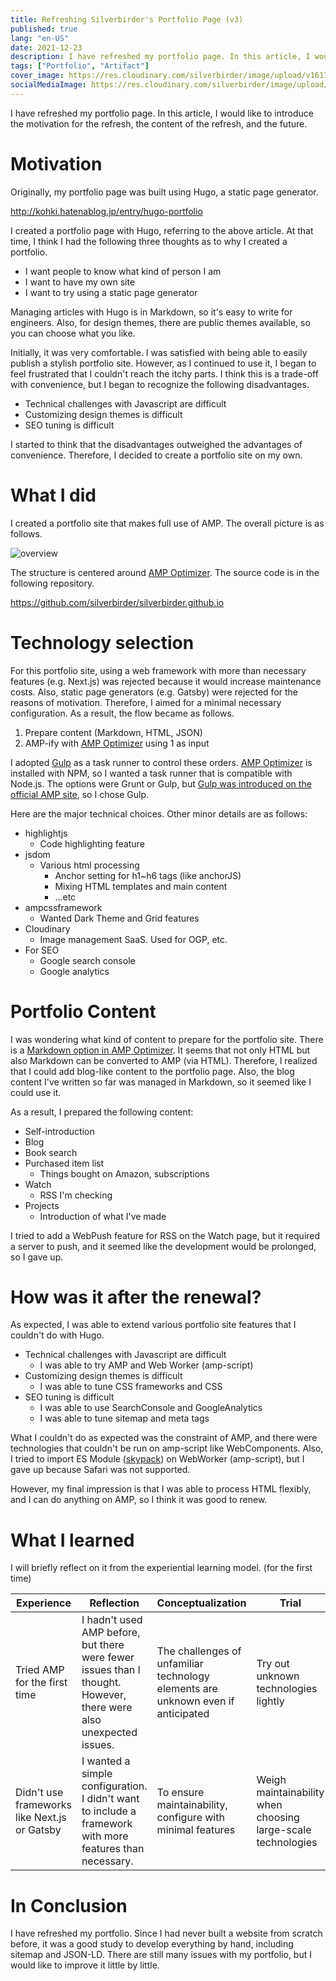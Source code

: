 ```yaml
---
title: Refreshing Silverbirder's Portfolio Page (v3)
published: true
lang: "en-US"
date: 2021-12-23
description: I have refreshed my portfolio page. In this article, I would like to introduce the motivation for the refresh, the content of the refresh, and the future.
tags: ["Portfolio", "Artifact"]
cover_image: https://res.cloudinary.com/silverbirder/image/upload/v1611128736/silver-birder.github.io/assets/logo.png
socialMediaImage: https://res.cloudinary.com/silverbirder/image/upload/v1611128736/silver-birder.github.io/assets/logo.png
---
```



I have refreshed my portfolio page. In this article, I would like to introduce the motivation for the refresh, the content of the refresh, and the future.

# Motivation

Originally, my portfolio page was built using Hugo, a static page generator.

http://kohki.hatenablog.jp/entry/hugo-portfolio

I created a portfolio page with Hugo, referring to the above article. At that time, I think I had the following three thoughts as to why I created a portfolio.

- I want people to know what kind of person I am
- I want to have my own site
- I want to try using a static page generator

Managing articles with Hugo is in Markdown, so it's easy to write for engineers. Also, for design themes, there are public themes available, so you can choose what you like.

Initially, it was very comfortable. I was satisfied with being able to easily publish a stylish portfolio site. However, as I continued to use it, I began to feel frustrated that I couldn't reach the itchy parts. I think this is a trade-off with convenience, but I began to recognize the following disadvantages.

- Technical challenges with Javascript are difficult
- Customizing design themes is difficult
- SEO tuning is difficult

I started to think that the disadvantages outweighed the advantages of convenience. Therefore, I decided to create a portfolio site on my own.

# What I did

I created a portfolio site that makes full use of AMP. The overall picture is as follows.

<Image
  src="https://res.cloudinary.com/silverbirder/image/upload/v1640068525/silver-birder.github.io/blog/silverbirder_portfolio_amp_overview.png"
  width={532}
  height={361}
  layout="constrained"
  alt="overview"
/>

The structure is centered around [AMP Optimizer](https://www.npmjs.com/package/@ampproject/toolbox-optimizer). The source code is in the following repository.

https://github.com/silverbirder/silverbirder.github.io

# Technology selection

For this portfolio site, using a web framework with more than necessary features (e.g. Next.js) was rejected because it would increase maintenance costs. Also, static page generators (e.g. Gatsby) were rejected for the reasons of motivation. Therefore, I aimed for a minimal necessary configuration. As a result, the flow became as follows.

1. Prepare content (Markdown, HTML, JSON)
2. AMP-ify with [AMP Optimizer](https://www.npmjs.com/package/@ampproject/toolbox-optimizer) using 1 as input

I adopted [Gulp](https://www.npmjs.com/package/gulp) as a task runner to control these orders. [AMP Optimizer](https://www.npmjs.com/package/@ampproject/toolbox-optimizer) is installed with NPM, so I wanted a task runner that is compatible with Node.js. The options were Grunt or Gulp, but [Gulp was introduced on the official AMP site](https://amp.dev/documentation/guides-and-tutorials/optimize-and-measure/amp-optimizer-guide/node-amp-optimizer/), so I chose Gulp.

Here are the major technical choices. Other minor details are as follows:

- highlightjs
  - Code highlighting feature
- jsdom
  - Various html processing
    - Anchor setting for h1~h6 tags (like anchorJS)
    - Mixing HTML templates and main content
    - ...etc
- ampcssframework
  - Wanted Dark Theme and Grid features
- Cloudinary
  - Image management SaaS. Used for OGP, etc.
- For SEO
  - Google search console
  - Google analytics

# Portfolio Content

I was wondering what kind of content to prepare for the portfolio site.
There is a [Markdown option in AMP Optimizer](https://github.com/ampproject/amp-toolbox/tree/main/packages/optimizer#markdown).
It seems that not only HTML but also Markdown can be converted to AMP (via HTML).
Therefore, I realized that I could add blog-like content to the portfolio page.
Also, the blog content I've written so far was managed in Markdown, so it seemed like I could use it.

As a result, I prepared the following content:

- Self-introduction
- Blog
- Book search
- Purchased item list
  - Things bought on Amazon, subscriptions
- Watch
  - RSS I'm checking
- Projects
  - Introduction of what I've made

I tried to add a WebPush feature for RSS on the Watch page, but it required a server to push, and it seemed like the development would be prolonged, so I gave up.

# How was it after the renewal?

As expected, I was able to extend various portfolio site features that I couldn't do with Hugo.

- Technical challenges with Javascript are difficult
  - I was able to try AMP and Web Worker (amp-script)
- Customizing design themes is difficult
  - I was able to tune CSS frameworks and CSS
- SEO tuning is difficult
  - I was able to use SearchConsole and GoogleAnalytics
  - I was able to tune sitemap and meta tags

What I couldn't do as expected was the constraint of AMP, and there were technologies that couldn't be run on amp-script like WebComponents.
Also, I tried to import ES Module ([skypack](https://skypack.dev/)) on WebWorker (amp-script), but I gave up because Safari was not supported.

However, my final impression is that I was able to process HTML flexibly, and I can do anything on AMP, so I think it was good to renew.

# What I learned

I will briefly reflect on it from the experiential learning model. (for the first time)

| Experience                                   | Reflection                                                                                                             | Conceptualization                                                                | Trial                                                        |
| -------------------------------------------- | ---------------------------------------------------------------------------------------------------------------------- | -------------------------------------------------------------------------------- | ------------------------------------------------------------ |
| Tried AMP for the first time                 | I hadn't used AMP before, but there were fewer issues than I thought.<br />However, there were also unexpected issues. | The challenges of unfamiliar technology elements are unknown even if anticipated | Try out unknown technologies lightly                         |
| Didn't use frameworks like Next.js or Gatsby | I wanted a simple configuration.<br />I didn't want to include a framework with more features than necessary.          | To ensure maintainability, configure with minimal features                       | Weigh maintainability when choosing large-scale technologies |

# In Conclusion

I have refreshed my portfolio. Since I had never built a website from scratch before,
it was a good study to develop everything by hand, including sitemap and JSON-LD.
There are still many issues with my portfolio, but I would like to improve it little by little.

